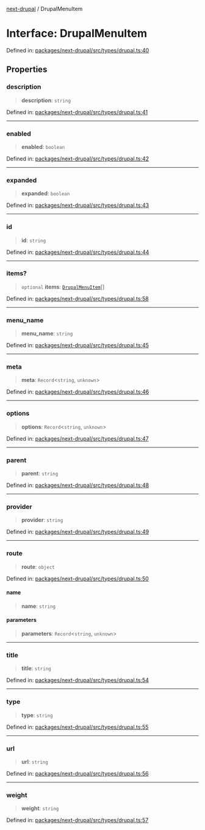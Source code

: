 [next-drupal](../globals.mdx) / DrupalMenuItem

# Interface: DrupalMenuItem

Defined in: [packages/next-drupal/src/types/drupal.ts:40](https://github.com/chapter-three/next-drupal/blob/b814feb907442ea504825c35810c973aeb865442/packages/next-drupal/src/types/drupal.ts#L40)

## Properties

### description

> **description**: `string`

Defined in: [packages/next-drupal/src/types/drupal.ts:41](https://github.com/chapter-three/next-drupal/blob/b814feb907442ea504825c35810c973aeb865442/packages/next-drupal/src/types/drupal.ts#L41)

---

### enabled

> **enabled**: `boolean`

Defined in: [packages/next-drupal/src/types/drupal.ts:42](https://github.com/chapter-three/next-drupal/blob/b814feb907442ea504825c35810c973aeb865442/packages/next-drupal/src/types/drupal.ts#L42)

---

### expanded

> **expanded**: `boolean`

Defined in: [packages/next-drupal/src/types/drupal.ts:43](https://github.com/chapter-three/next-drupal/blob/b814feb907442ea504825c35810c973aeb865442/packages/next-drupal/src/types/drupal.ts#L43)

---

### id

> **id**: `string`

Defined in: [packages/next-drupal/src/types/drupal.ts:44](https://github.com/chapter-three/next-drupal/blob/b814feb907442ea504825c35810c973aeb865442/packages/next-drupal/src/types/drupal.ts#L44)

---

### items?

> `optional` **items**: [`DrupalMenuItem`](DrupalMenuItem.mdx)[]

Defined in: [packages/next-drupal/src/types/drupal.ts:58](https://github.com/chapter-three/next-drupal/blob/b814feb907442ea504825c35810c973aeb865442/packages/next-drupal/src/types/drupal.ts#L58)

---

### menu_name

> **menu_name**: `string`

Defined in: [packages/next-drupal/src/types/drupal.ts:45](https://github.com/chapter-three/next-drupal/blob/b814feb907442ea504825c35810c973aeb865442/packages/next-drupal/src/types/drupal.ts#L45)

---

### meta

> **meta**: `Record`\<`string`, `unknown`\>

Defined in: [packages/next-drupal/src/types/drupal.ts:46](https://github.com/chapter-three/next-drupal/blob/b814feb907442ea504825c35810c973aeb865442/packages/next-drupal/src/types/drupal.ts#L46)

---

### options

> **options**: `Record`\<`string`, `unknown`\>

Defined in: [packages/next-drupal/src/types/drupal.ts:47](https://github.com/chapter-three/next-drupal/blob/b814feb907442ea504825c35810c973aeb865442/packages/next-drupal/src/types/drupal.ts#L47)

---

### parent

> **parent**: `string`

Defined in: [packages/next-drupal/src/types/drupal.ts:48](https://github.com/chapter-three/next-drupal/blob/b814feb907442ea504825c35810c973aeb865442/packages/next-drupal/src/types/drupal.ts#L48)

---

### provider

> **provider**: `string`

Defined in: [packages/next-drupal/src/types/drupal.ts:49](https://github.com/chapter-three/next-drupal/blob/b814feb907442ea504825c35810c973aeb865442/packages/next-drupal/src/types/drupal.ts#L49)

---

### route

> **route**: `object`

Defined in: [packages/next-drupal/src/types/drupal.ts:50](https://github.com/chapter-three/next-drupal/blob/b814feb907442ea504825c35810c973aeb865442/packages/next-drupal/src/types/drupal.ts#L50)

#### name

> **name**: `string`

#### parameters

> **parameters**: `Record`\<`string`, `unknown`\>

---

### title

> **title**: `string`

Defined in: [packages/next-drupal/src/types/drupal.ts:54](https://github.com/chapter-three/next-drupal/blob/b814feb907442ea504825c35810c973aeb865442/packages/next-drupal/src/types/drupal.ts#L54)

---

### type

> **type**: `string`

Defined in: [packages/next-drupal/src/types/drupal.ts:55](https://github.com/chapter-three/next-drupal/blob/b814feb907442ea504825c35810c973aeb865442/packages/next-drupal/src/types/drupal.ts#L55)

---

### url

> **url**: `string`

Defined in: [packages/next-drupal/src/types/drupal.ts:56](https://github.com/chapter-three/next-drupal/blob/b814feb907442ea504825c35810c973aeb865442/packages/next-drupal/src/types/drupal.ts#L56)

---

### weight

> **weight**: `string`

Defined in: [packages/next-drupal/src/types/drupal.ts:57](https://github.com/chapter-three/next-drupal/blob/b814feb907442ea504825c35810c973aeb865442/packages/next-drupal/src/types/drupal.ts#L57)
